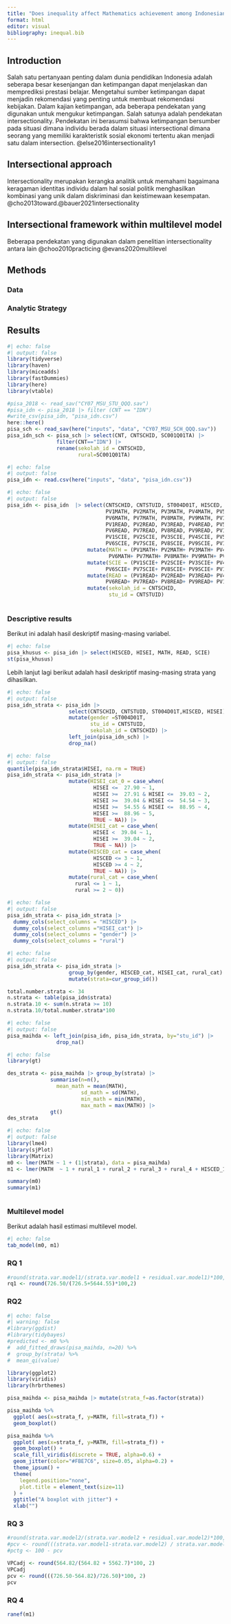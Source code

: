 ```yaml
---
title: "Does inequality affect Mathematics achievement among Indonesian students: A MAIHDA approach" 
format: html
editor: visual
bibliography: inequal.bib
---
```



## Introduction


Salah satu pertanyaan penting dalam dunia pendidikan Indonesia adalah seberapa besar kesenjangan dan ketimpangan dapat menjelaskan dan memprediksi prestasi belajar. Mengetahui sumber ketimpangan dapat menjadin rekomendasi yang penting untuk membuat rekomendasi kebijakan. Dalam kajian ketimpangan, ada beberapa pendekatan yang digunakan untuk mengukur ketimpangan. Salah satunya adalah pendekatan intersectionality. Pendekatan ini berasumsi bahwa ketimpangan bersumber pada situasi dimana individu berada dalam situasi intersectional dimana seorang yang memiliki karakteristik sosial ekonomi tertentu akan menjadi satu dalam intersection. @else2016intersectionality1

## Intersectional approach

Intersectionality merupakan kerangka analitik untuk memahami bagaimana keragaman identitas individu dalam hal sosial politik menghasilkan kombinasi yang unik dalam diskriminasi dan keistimewaan kesempatan. @cho2013toward.@bauer2021intersectionality



## Intersectional framework within multilevel model  

Beberapa pendekatan yang digunakan dalam penelitian intersectionality antara lain @choo2010practicing @evans2020multilevel


## Methods 

### Data

### Analytic Strategy

## Results


```r
#| echo: false
#| output: false
library(tidyverse)
library(haven)
library(miceadds)
library(fastDummies)
library(here)
library(vtable)

#pisa_2018 <- read_sav("CY07_MSU_STU_QQQ.sav")
#pisa_idn <- pisa_2018 |> filter (CNT == "IDN")
#write_csv(pisa_idn, "pisa_idn.csv")
here::here()
pisa_sch <- read_sav(here("inputs", "data", "CY07_MSU_SCH_QQQ.sav"))
pisa_idn_sch <- pisa_sch |> select(CNT, CNTSCHID, SC001Q01TA) |> 
                filter(CNT=="IDN") |> 
                rename(sekolah_id = CNTSCHID,
                       rural=SC001Q01TA)
```

```r
#| echo: false
#| output: false
pisa_idn <- read.csv(here("inputs", "data", "pisa_idn.csv"))
```

```r
#| echo: false
#| output: false
pisa_idn <- pisa_idn  |> select(CNTSCHID, CNTSTUID, ST004D01T, HISCED, HISEI,
                                PV1MATH, PV2MATH, PV3MATH, PV4MATH, PV5MATH,
                                PV6MATH, PV7MATH, PV8MATH, PV9MATH, PV10MATH,
                                PV1READ, PV2READ, PV3READ, PV4READ, PV5READ,
                                PV6READ, PV7READ, PV8READ, PV9READ, PV10READ,
                                PV1SCIE, PV2SCIE, PV3SCIE, PV4SCIE, PV5SCIE,
                                PV6SCIE, PV7SCIE, PV8SCIE, PV9SCIE, PV10SCIE) |> 
                          mutate(MATH = (PV1MATH+ PV2MATH+ PV3MATH+ PV4MATH+ PV5MATH+
                                 PV6MATH+ PV7MATH+ PV8MATH+ PV9MATH+ PV10MATH)/10) |> 
                          mutate(SCIE = (PV1SCIE+ PV2SCIE+ PV3SCIE+ PV4SCIE+ PV5SCIE+
                                PV6SCIE+ PV7SCIE+ PV8SCIE+ PV9SCIE+ PV10SCIE)/10) |> 
                          mutate(READ = (PV1READ+ PV2READ+ PV3READ+ PV4READ+ PV5READ+
                                PV6READ+ PV7READ+ PV8READ+ PV9READ+ PV10READ)/10) |> 
                          mutate(sekolah_id = CNTSCHID, 
                                 stu_id = CNTSTUID)
            

```




### Descriptive results

Berikut ini adalah hasil deskriptif masing-masing variabel. 

```r
#| echo: false
pisa_khusus <- pisa_idn |> select(HISCED, HISEI, MATH, READ, SCIE)
st(pisa_khusus)
```


Lebih lanjut lagi berikut adalah hasil deskriptif masing-masing strata yang dihasilkan.






```r
#| echo: false
#| output: false
pisa_idn_strata <- pisa_idn |> 
                    select(CNTSCHID, CNTSTUID, ST004D01T,HISCED, HISEI) |> 
                    mutate(gender =ST004D01T, 
                           stu_id = CNTSTUID,
                           sekolah_id = CNTSCHID) |> 
                    left_join(pisa_idn_sch) |> 
                    drop_na()
```

```r
#| echo: false
#| output: false
quantile(pisa_idn_strata$HISEI, na.rm = TRUE)
pisa_idn_strata <- pisa_idn_strata |> 
                    mutate(HISEI_cat_0 = case_when(
                            HISEI <=  27.90 ~ 1,
                            HISEI >=  27.91 & HISEI <=  39.03 ~ 2,
                            HISEI >=  39.04 & HISEI <=  54.54 ~ 3,
                            HISEI >=  54.55 & HISEI <=  88.95 ~ 4,
                            HISEI >=  88.96 ~ 5,
                            TRUE ~ NA)) |> 
                    mutate(HISEI_cat = case_when(
                            HISEI <  39.04 ~ 1,
                            HISEI >=  39.04 ~ 2,
                            TRUE ~ NA)) |>
                    mutate(HISCED_cat = case_when(
                            HISCED <= 3 ~ 1,
                            HISCED >= 4 ~ 2, 
                            TRUE ~ NA)) |> 
                    mutate(rural_cat = case_when(
                      rural <= 1 ~ 1,
                      rural >= 2 ~ 0))
```

```r
#| echo: false
#| output: false
pisa_idn_strata <- pisa_idn_strata |>
  dummy_cols(select_columns = "HISCED") |> 
  dummy_cols(select_columns ="HISEI_cat") |> 
  dummy_cols(select_columns = "gender") |> 
  dummy_cols(select_columns = "rural")
```

```r
#| echo: false
#| output: false
pisa_idn_strata <- pisa_idn_strata |> 
                    group_by(gender, HISCED_cat, HISEI_cat, rural_cat) |> 
                    mutate(strata=cur_group_id())

total.number.strata <- 34
n.strata <- table(pisa_idn$strata)
n.strata.10 <- sum(n.strata >= 10)
n.strata.10/total.number.strata*100
```

```r
#| echo: false
#| output: false
pisa_maihda <- left_join(pisa_idn, pisa_idn_strata, by="stu_id") |> 
                drop_na()
```

```r
#| echo: false
library(gt)

des_strata <- pisa_maihda |> group_by(strata) |> 
              summarise(n=n(),
                mean_math = mean(MATH),
                        sd_math = sd(MATH), 
                        min_math = min(MATH),
                        max_math = max(MATH)) |> 
              gt()
des_strata

```


```r
#| echo: false
#| output: false
library(lme4)
library(sjPlot)
library(Matrix)
m0 <- lmer(MATH ~ 1 + (1|strata), data = pisa_maihda)
m1 <- lmer(MATH  ~ 1 + rural_1 + rural_2 + rural_3 + rural_4 + HISCED_1 + HISCED_2 +HISCED_3 +HISCED_4 +HISCED_5 + HISEI_cat_1  + gender_1 + (1|strata), data = pisa_maihda)

summary(m0)
summary(m1)



```

### Multilevel model 

Berikut adalah hasil estimasi multilevel model. 

```r
#| echo: false
tab_model(m0, m1)
```

### RQ 1

```r
#round(strata.var.model1/(strata.var.model1 + residual.var.model1)*100, 2)
rq1 <- round(726.50/(726.5+5644.55)*100,2)
```

### RQ2

```r
#| echo: false
#| warning: false
#library(ggdist)
#library(tidybayes)
#predicted <- m0 %>%
#  add_fitted_draws(pisa_maihda, n=20) %>%
#  group_by(strata) %>%
#  mean_qi(value)

library(ggplot2)
library(viridis)
library(hrbrthemes)

pisa_maihda <- pisa_maihda |> mutate(strata_f=as.factor(strata))

pisa_maihda %>%
  ggplot( aes(x=strata_f, y=MATH, fill=strata_f)) +
  geom_boxplot() 

pisa_maihda %>%
  ggplot( aes(x=strata_f, y=MATH, fill=strata_f)) +
  geom_boxplot() +
  scale_fill_viridis(discrete = TRUE, alpha=0.6) +
  geom_jitter(color="#FBE7C6", size=0.05, alpha=0.2) +
  theme_ipsum() +
  theme(
    legend.position="none",
    plot.title = element_text(size=11)
  ) +
  ggtitle("A boxplot with jitter") +
  xlab("")
```

### RQ 3

```r
#round(strata.var.model2/(strata.var.model2 + residual.var.model2)*100, 2)
#pcv <- round(((strata.var.model1-strata.var.model2) / strata.var.model1)*100, 2)
#pctg <- 100 - pcv

VPCadj <- round(564.82/(564.82 + 5562.7)*100, 2)
VPCadj
pcv <- round(((726.50-564.82)/726.50)*100, 2)
pcv
```

### RQ 4

```r
ranef(m1)
```





